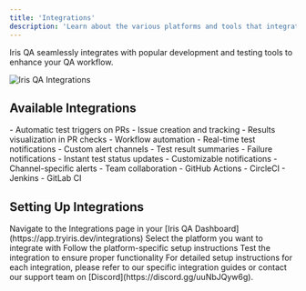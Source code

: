```yaml
---
title: 'Integrations'
description: 'Learn about the various platforms and tools that integrate with Iris QA'
---
```


Iris QA seamlessly integrates with popular development and testing tools to enhance your QA workflow.

![Iris QA Integrations](/images/integrations.png)

## Available Integrations

<CardGroup cols={2}>
  <Card title="GitHub" icon="github">
    - Automatic test triggers on PRs
    - Issue creation and tracking
    - Results visualization in PR checks
    - Workflow automation
  </Card>
  <Card title="Slack" icon="slack">
    - Real-time test notifications
    - Custom alert channels
    - Test result summaries
    - Failure notifications
  </Card>
  <Card title="Discord" icon="discord">
    - Instant test status updates
    - Customizable notifications
    - Channel-specific alerts
    - Team collaboration
  </Card>
  <Card title="CI/CD Platforms" icon="gears">
    - GitHub Actions
    - CircleCI
    - Jenkins
    - GitLab CI
  </Card>
</CardGroup>

## Setting Up Integrations

<Steps>
  <Step title="Access Integration Dashboard">
    Navigate to the Integrations page in your [Iris QA Dashboard](https://app.tryiris.dev/integrations)
  </Step>
  <Step title="Choose Integration">
    Select the platform you want to integrate with
  </Step>
  <Step title="Configure Settings">
    Follow the platform-specific setup instructions
  </Step>
  <Step title="Verify Connection">
    Test the integration to ensure proper functionality
  </Step>
</Steps>

<Note>
  For detailed setup instructions for each integration, please refer to our specific integration guides or contact our support team on [Discord](https://discord.gg/uuNbJQyw6g).
</Note>
